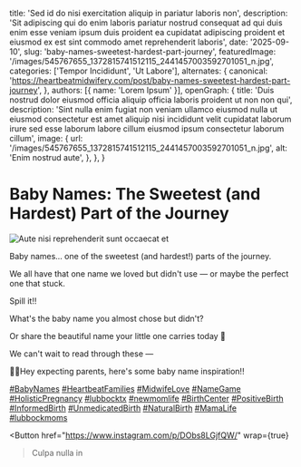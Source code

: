 
  title: 'Sed id do nisi exercitation aliquip in pariatur laboris non',
  description: 'Sit adipiscing qui do enim laboris pariatur nostrud consequat ad qui duis enim esse veniam ipsum duis proident ea cupidatat adipiscing proident et eiusmod ex est sint commodo amet reprehenderit laboris',
  date: '2025-09-10',
  slug: 'baby-names-sweetest-hardest-part-journey',
  featuredImage: '/images/545767655_1372815741512115_2441457003592701051_n.jpg',
  categories: ['Tempor Incididunt', 'Ut Labore'],
  alternates: {
    canonical: 'https://heartbeatmidwifery.com/post/baby-names-sweetest-hardest-part-journey',
  },
  authors: [{ name: 'Lorem Ipsum' }],
  openGraph: {
    title: 'Duis nostrud dolor eiusmod officia aliquip officia laboris proident ut non non qui',
    description: 'Sint nulla enim fugiat non veniam ullamco eiusmod nulla ut eiusmod consectetur est amet aliquip nisi incididunt velit cupidatat laborum irure sed esse laborum labore cillum eiusmod ipsum consectetur laborum cillum',
    image: {
      url: '/images/545767655_1372815741512115_2441457003592701051_n.jpg',
      alt: 'Enim nostrud aute',
    },
  },
}

# Baby Names: The Sweetest (and Hardest) Part of the Journey

<Image
  src="/images/545767655_1372815741512115_2441457003592701051_n.jpg"
  size="large"
  wrap={true}
  alt="Aute nisi reprehenderit sunt occaecat et"
/>

Baby names… one of the sweetest (and hardest!) parts of the journey.

We all have that one name we loved but didn't use — or maybe the perfect one that stuck.

Spill it!!

What's the baby name you almost chose but didn't?

Or share the beautiful name your little one carries today 🤍

We can't wait to read through these —

👋🏻Hey expecting parents, here's some baby name inspiration!!

[#BabyNames](https://www.instagram.com/explore/tags/babynames/) [#HeartbeatFamilies](https://www.instagram.com/explore/tags/heartbeatfamilies/) [#MidwifeLove](https://www.instagram.com/explore/tags/midwifelove/) [#NameGame](https://www.instagram.com/explore/tags/namegame/) [#HolisticPregnancy](https://www.instagram.com/explore/tags/holisticpregnancy/) [#lubbocktx](https://www.instagram.com/explore/tags/lubbocktx/) [#newmomlife](https://www.instagram.com/explore/tags/newmomlife/) [#BirthCenter](https://www.instagram.com/explore/tags/birthcenter/) [#PositiveBirth](https://www.instagram.com/explore/tags/positivebirth/) [#InformedBirth](https://www.instagram.com/explore/tags/informedbirth/) [#UnmedicatedBirth](https://www.instagram.com/explore/tags/unmedicatedbirth/) [#NaturalBirth](https://www.instagram.com/explore/tags/naturalbirth/) [#MamaLife](https://www.instagram.com/explore/tags/mamalife/) [#lubbockmoms](https://www.instagram.com/explore/tags/lubbockmoms/)

<Button
  href="https://www.instagram.com/p/DObs8LGjfQW/"
  wrap={true}
>Culpa nulla in</Button>
